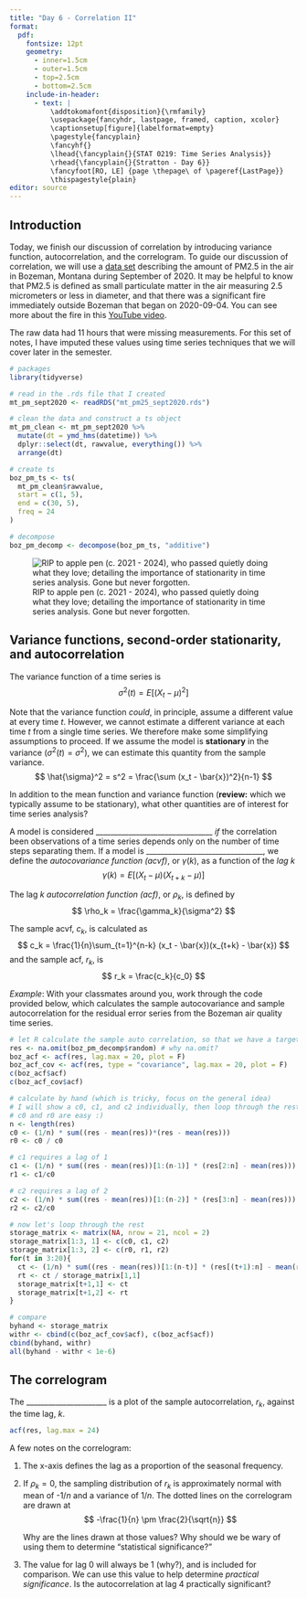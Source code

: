 ```yaml
---
title: "Day 6 - Correlation II"
format:
  pdf:
    fontsize: 12pt
    geometry:
      - inner=1.5cm
      - outer=1.5cm
      - top=2.5cm
      - bottom=2.5cm
    include-in-header:
      - text: |
          \addtokomafont{disposition}{\rmfamily}
          \usepackage{fancyhdr, lastpage, framed, caption, xcolor}
          \captionsetup[figure]{labelformat=empty}
          \pagestyle{fancyplain}
          \fancyhf{}
          \lhead{\fancyplain{}{STAT 0219: Time Series Analysis}}
          \rhead{\fancyplain{}{Stratton - Day 6}}
          \fancyfoot[RO, LE] {page \thepage\ of \pageref{LastPage}}
          \thispagestyle{plain}
editor: source
---
```

\vspace{-1in}

## Introduction

Today, we finish our discussion of correlation by introducing variance function, autocorrelation, and the correlogram. To guide our discussion of correlation, we will use a [data set](https://discover-mtdeq.hub.arcgis.com/datasets/7ff8441bb7014aa1b8a1da58f51c16db_0/explore?filters=eyJzaXRlbmFtZSI6WyJCb3plbWFuIl0sImRhdGV0aW1lIjpbMTUxNDUwNTEyOTUxNy40NywxNzI2OTg0ODAwMDAwXX0%3D&location=46.335398%2C-109.995100%2C7.00&showTable=true) describing the amount of PM2.5 in the air in Bozeman, Montana during September of 2020. It may be helpful to know that PM2.5 is defined as small particulate matter in the air measuring 2.5 micrometers or less in diameter, and that there was a significant fire immediately outside Bozeman that began on 2020-09-04. You can see more about the fire in this [YouTube video](https://www.youtube.com/watch?v=0VuPzpDxH1c&ab_channel=KBZKBozemanMTNews).

:::{.callout-important}
The raw data had 11 hours that were missing measurements. For this set of notes, I have imputed these values using time series techniques that we will cover later in the semester. 
:::

```r
# packages
library(tidyverse)

# read in the .rds file that I created
mt_pm_sept2020 <- readRDS("mt_pm25_sept2020.rds")

# clean the data and construct a ts object
mt_pm_clean <- mt_pm_sept2020 %>%
  mutate(dt = ymd_hms(datetime)) %>%
  dplyr::select(dt, rawvalue, everything()) %>%
  arrange(dt)

# create ts
boz_pm_ts <- ts(
  mt_pm_clean$rawvalue,
  start = c(1, 5),
  end = c(30, 5),
  freq = 24
)

# decompose
boz_pm_decomp <- decompose(boz_pm_ts, "additive")
```

\newpage

![RIP to apple pen (c. 2021 - 2024), who passed quietly doing what they love; detailing the importance of stationarity in time series analysis. Gone but never forgotten.](rip_pen.png)

\newpage

## Variance functions, second-order stationarity, and autocorrelation

:::{.callout-note}
The variance function of a time series is
$$
\sigma^2(t) = E[(X_t - \mu)^2]
$$

Note that the variance function *could*, in principle, assume a different value at every time $t$. However, we cannot estimate a different variance at each time $t$ from a single time series. We therefore make some simplifying assumptions to proceed. If we assume the model is **stationary** in the variance ($\sigma^2(t) = \sigma^2$), we can estimate this quantity from the sample variance. 
$$
\hat{\sigma}^2 = s^2 = \frac{\sum (x_t - \bar{x})^2}{n-1}
$$
:::

In addition to the mean function and variance function (**review:** which we typically assume to be stationary), what other quantities are of interest for time series analysis?

\vspace{1.5in}

:::{.callout-note}
A model is considered ________________________________ *if* the correlation been observations of a time series depends only on the number of time steps separating them. If a model is ________________________________, we define the *autocovariance function (acvf)*, or $\gamma(k)$, as a function of the *lag* $k$
$$
\gamma(k) = E\left[(X_t - \mu) (X_{t+k} - \mu) \right]
$$

The lag $k$ *autocorrelation function (acf)*, or $\rho_k$, is defined by
$$
\rho_k = \frac{\gamma_k}{\sigma^2}
$$

The sample acvf, $c_k$, is calculated as
$$
c_k = \frac{1}{n}\sum_{t=1}^{n-k} (x_t - \bar{x})(x_{t+k} - \bar{x})
$$
and the sample acf, $r_k$, is
$$
r_k = \frac{c_k}{c_0}
$$
:::

\newpage

*Example*: With your classmates around you, work through the code provided below, which calculates the sample autocovariance and sample autocorrelation for the residual error series from the Bozeman air quality time series.

```r
# let R calculate the sample auto correlation, so that we have a target
res <- na.omit(boz_pm_decomp$random) # why na.omit?
boz_acf <- acf(res, lag.max = 20, plot = F)
boz_acf_cov <- acf(res, type = "covariance", lag.max = 20, plot = F)
c(boz_acf$acf)
c(boz_acf_cov$acf)
```

```r
# calculate by hand (which is tricky, focus on the general idea)
# I will show a c0, c1, and c2 individually, then loop through the rest
# c0 and r0 are easy :)
n <- length(res)
c0 <- (1/n) * sum((res - mean(res))*(res - mean(res)))
r0 <- c0 / c0

# c1 requires a lag of 1
c1 <- (1/n) * sum((res - mean(res))[1:(n-1)] * (res[2:n] - mean(res)))
r1 <- c1/c0

# c2 requires a lag of 2
c2 <- (1/n) * sum((res - mean(res))[1:(n-2)] * (res[3:n] - mean(res)))
r2 <- c2/c0

# now let's loop through the rest
storage_matrix <- matrix(NA, nrow = 21, ncol = 2)
storage_matrix[1:3, 1] <- c(c0, c1, c2)
storage_matrix[1:3, 2] <- c(r0, r1, r2)
for(t in 3:20){
  ct <- (1/n) * sum((res - mean(res))[1:(n-t)] * (res[(t+1):n] - mean(res)))
  rt <- ct / storage_matrix[1,1]
  storage_matrix[t+1,1] <- ct
  storage_matrix[t+1,2] <- rt
}

# compare
byhand <- storage_matrix
withr <- cbind(c(boz_acf_cov$acf), c(boz_acf$acf))
cbind(byhand, withr)
all(byhand - withr < 1e-6)
```

\newpage

## The correlogram

:::{.callout-note}
The ______________________ is a plot of the sample autocorrelation, $r_k$, against the time lag, $k$. 
:::

```r
acf(res, lag.max = 24)
```

A few notes on the correlogram:

1. The x-axis defines the lag as a proportion of the seasonal frequency. 

2. If $\rho_k = 0$, the sampling distribution of $r_k$ is approximately normal with mean of -1/$n$ and a variance of 1/$n$. The dotted lines on the correlogram are drawn at
$$
-\frac{1}{n} \pm \frac{2}{\sqrt{n}}
$$

   Why are the lines drawn at those values? Why should we be wary of using them to determine "statistical significance?"
   
   \vspace{5in}
   
3. The value for lag 0 will always be 1 (why?), and is included for comparison. We can use this value to help determine *practical significance*. Is the autocorrelation at lag 4 practically significant?
